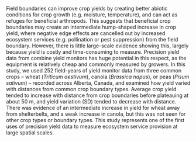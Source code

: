 Field boundaries can improve crop yields by creating better abiotic conditions for crop growth (e.g. moisture, temperature), and can act as refuges for beneficial arthropods.
This suggests that beneficial crop boundaries may create an intermediate hump-shaped increase in crop yield, where negative edge effects are cancelled out by increased ecosystem services (e.g. pollination or pest suppression) from the field boundary.
However, there is little large-scale evidence showing this, largely because yield is costly and time-consuming to measure.
Precision yield data from combine yield monitors has huge potential in this respect, as the equipment is relatively cheap and commonly measured by growers.
In this study, we used 252 field-years of yield monitor data from three common crops -- wheat (_Triticum aestivum_), canola (_Brassica napus_), or peas (_Pisum sativum_) -- recorded across Alberta, Canada, and examined how yield varied with distances from common crop boundary types.
Average crop yield tended to increase with distance from crop boundaries before plateauing at about 50 m, and yield variation (SD) tended to decrease with distance.
There was evidence of an intermediate increase in yield for wheat away from shelterbelts, and a weak increase in canola, but this was not seen for other crop types or boundary types.
This study represents one of the first uses of precision yield data to measure ecosystem service provision at large spatial scales.
